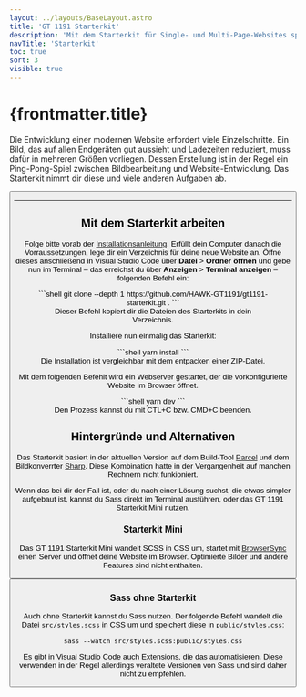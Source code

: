 ```yaml
---
layout: ../layouts/BaseLayout.astro
title: 'GT 1191 Starterkit'
description: 'Mit dem Starterkit für Single- und Multi-Page-Websites sparst du bei der Erstellung viel Zeit und kannst dich aufs Lernen konzentrieren.'
navTitle: 'Starterkit'
toc: true
sort: 3
visible: true
---
```



# {frontmatter.title}

<Lead text={frontmatter.description} />

Die Entwicklung einer modernen Website erfordert viele Einzelschritte. Ein Bild, das auf allen Endgeräten gut aussieht und Ladezeiten reduziert, muss dafür in mehreren Größen vorliegen. Dessen Erstellung ist in der Regel ein Ping-Pong-Spiel zwischen Bildbearbeitung und Website-Entwicklung. Das Starterkit nimmt dir diese und viele anderen Aufgaben ab.

<Button
  type="link"
  label='Zum Starterkit'
  href='https://github.com/HAWK-GT1191/gt1191-starterkit'
  primary={false}
/>

---

## Mit dem Starterkit arbeiten

Folge bitte vorab der [Installationsanleitung](https://github.com/HAWK-GT1191/gt1191-starterkit#gt-1191-starterkit). Erfüllt dein Computer danach die Vorraussetzungen, lege dir ein Verzeichnis für deine neue Website an. Öffne dieses anschließend in Visual Studio Code über **Datei** > **Ordner öffnen** und gebe nun im Terminal &ndash; das erreichst du über **Anzeigen** > **Terminal anzeigen** &ndash; folgenden Befehl ein:

<figure>
  ```shell
  git clone --depth 1
  https://github.com/HAWK-GT1191/gt1191-starterkit.git .
  ```

  <figcaption>
    Dieser Befehl kopiert dir die Dateien des Starterkits in dein Verzeichnis.
  </figcaption>
</figure>

Installiere nun einmalig das Starterkit:

<figure>
  ```shell
  yarn install
  ```

  <figcaption>
    Die Installation ist vergleichbar mit dem entpacken einer ZIP-Datei.
  </figcaption>
</figure>

Mit dem folgenden Befehlt wird ein Webserver gestartet, der die vorkonfigurierte Website im Browser öffnet.

<figure>
  ```shell
  yarn dev
  ```

  <figcaption>
    Den Prozess kannst du mit CTL+C bzw. CMD+C beenden.
  </figcaption>
</figure>

## Hintergründe und Alternativen

Das Starterkit basiert in der aktuellen Version auf dem Build-Tool [Parcel](https://parceljs.org/) und dem Bildkonverrter [Sharp](https://sharp.pixelplumbing.com/). Diese Kombination hatte in der Vergangenheit auf manchen Rechnern nicht funkioniert.

Wenn das bei dir der Fall ist, oder du nach einer Lösung suchst, die etwas simpler aufgebaut ist, kannst du Sass direkt im Terminal ausführen, oder das GT 1191 Starterkit Mini nutzen.

### Starterkit Mini

Das GT 1191 Starterkit Mini wandelt SCSS in CSS um, startet mit [BrowserSync](https://www.browsersync.io/) einen Server und öffnet deine Website im Browser. Optimierte Bilder und andere Features sind nicht enthalten.

<Button
  label='Zum Starterkit Mini'
  href='https://github.com/HAWK-GT1191/gt1191-starterkit-mini'
/>

### Sass ohne Starterkit

Auch ohne Starterkit kannst du Sass nutzen. Der folgende Befehl wandelt die Datei `src/styles.scss` in CSS um und speichert diese in `public/styles.css`:

```shell
sass --watch src/styles.scss:public/styles.css
```

Es gibt in Visual Studio Code auch Extensions, die das automatisieren. Diese verwenden in der Regel allerdings veraltete Versionen von Sass und sind daher nicht zu empfehlen.
